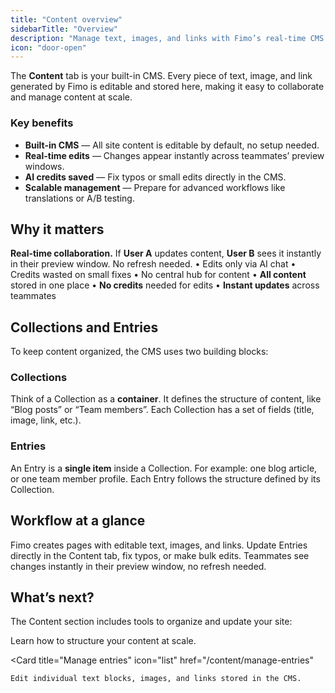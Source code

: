 ```yaml
---
title: "Content overview"
sidebarTitle: "Overview"
description: "Manage text, images, and links with Fimo’s real-time CMS."
icon: "door-open"
---
```


The **Content** tab is your built-in CMS. Every piece of text, image, and link generated by Fimo is editable and stored here, making it easy to collaborate and manage content at scale.

### Key benefits

- **Built-in CMS** — All site content is editable by default, no setup needed.  
- **Real-time edits** — Changes appear instantly across teammates’ preview windows.  
- **AI credits saved** — Fix typos or small edits directly in the CMS.  
- **Scalable management** — Prepare for advanced workflows like translations or A/B testing.  

## Why it matters

<Tip>
<strong>Real-time collaboration.</strong> If <strong>User A</strong> updates content, <strong>User B</strong> sees it instantly in their preview window. No refresh needed.
</Tip>

<Columns cols={2}>
  <Card title="Without a CMS" icon="ban">
    • Edits only via AI chat  
    • Credits wasted on small fixes  
    • No central hub for content  
  </Card>

  <Card title="With Fimo CMS" icon="check">
    • <strong>All content</strong> stored in one place  
    • <strong>No credits</strong> needed for edits  
    • <strong>Instant updates</strong> across teammates  
  </Card>
</Columns>

## Collections and Entries

To keep content organized, the CMS uses two building blocks:

### <Icon icon="folder-open"/> Collections  
Think of a Collection as a **container**. It defines the structure of content, like “Blog posts” or “Team members”. Each Collection has a set of fields (title, image, link, etc.).

### <Icon icon="list"/> Entries  
An Entry is a **single item** inside a Collection. For example: one blog article, or one team member profile. Each Entry follows the structure defined by its Collection.

## Workflow at a glance

<Steps>
  <Step title="Generate your site with AI">
    Fimo creates pages with editable text, images, and links.
  </Step>
  <Step title="Manage content in the CMS">
    Update Entries directly in the Content tab, fix typos, or make bulk edits.
  </Step>
  <Step title="Collaborate in real time">
    Teammates see changes instantly in their preview window, no refresh needed.
  </Step>
</Steps>

## What’s next?

The Content section includes tools to organize and update your site:

<Columns cols={2}>
  <Card
    title="Manage collections"
    icon="folder-open"
    href="/content/manage-collections"
  >
    Learn how to structure your content at scale.
  </Card>

  <Card
    title="Manage entries"
    icon="list"
    href="/content/manage-entries"
  >
    Edit individual text blocks, images, and links stored in the CMS.
  </Card>
</Columns>
